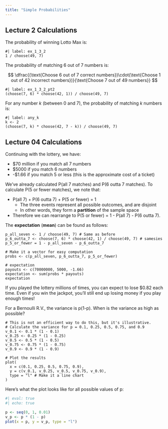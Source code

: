 ```yaml
---
title: "Simple Probabilities"
---
```


## Lecture 2 Calculations

The probability of winning Lotto Max is:

```webr-r
#| label: ex_1_3_2
1 / choose(49, 7)
```

The probability of matching 6 out of 7 numbers is:

$$
\dfrac{(\text{Choose 6 out of 7 correct numbers})\cdot(\text{Choose 1 out of 42 incorrect numbers})}{\text{Choose 7 out of 49 numbers}}
$$

```webr-r
#| label: ex_1_3_2_pt2
(choose(7, 6) * choose(42, 1)) / choose(49, 7)
```

For any number $k$ (between 0 and 7), the probability of matching $k$ numbers is:

```webr-r
#| label: any_k
k <- 2
(choose(7, k) * choose(42, 7 - k)) / choose(49, 7)
```


## Lecture 04 Calculations

Continuing with the lottery, we have: 

- $70 million if you match all 7 numbers
- $5000 if you match 6 numbers
- -$1.66 if you match 5 or less (this is the approximate cost of a ticket)

We've already calculated P(all 7 matches) and P(6 outta 7 matches). To calculate P(5 or fewer matches), we note that:

- P(all 7) + P(6 outta 7) + P(5 or fewer) = 1 
  - The three events represent all possible outcomes, and are disjoint
  - In other words, they form a **partition** of the sample space
- Therefore we can rearrange to P(5 or fewer) = 1 - P(all 7) - P(6 outta 7).

The **expectation** (**mean**) can be found as follows:

```webr-r
p_all_seven <- 1 / choose(49, 7) # Same as before
p_6_outta_7 <- choose(7, 6) * choose(42, 1) / choose(49, 7) # samesies
p_5_or_fewer = 1 - p_all_seven - p_6_outta_7 

# Make it a vector for easy computation
probs <- c(p_all_seven, p_6_outta_7, p_5_or_fewer)

# expectation
payouts <- c(70000000, 5000, -1.66)
expectation <- sum(probs * payouts)
expectation
```

If you played the lottery millions of times, you can expect to lose \$0.82 each time. Even if you win the jackpot, you'll still end up losing money if you play enough times!


For a Bernoulli R.V., the variance is p(1-p). When is the variance as high as possible?

```webr-r
# This is not an efficient way to do this, but it's illustrative.
# Calculate the variance for p = 0.1, 0.25, 0.5, 0.75, and 0.9
v_0.1 <- 0.1 * (1 - 0.1)
v_0.25 <- 0.25 * (1 - 0.25)
v_0.5 <- 0.5 * (1 - 0.5)
v_0.75 <- 0.75 * (1 - 0.75)
v_0.9 <- 0.9 * (1 - 0.9)

# Plot the results
plot(
  x = c(0.1, 0.25, 0.5, 0.75, 0.9),
  y = c(v_0.1, v_0.25, v_0.5, v_0.75, v_0.9),
  type = "l" # Make it a line chart
)
```

Here's what the plot looks like for all possible values of p:

```r
#| eval: true
#| echo: true

p <- seq(0, 1, 0.01)
v_p <- p * (1 - p)
plot(x = p, y = v_p, type = "l")
```


